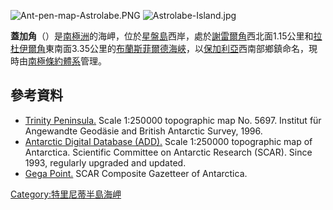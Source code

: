 [[Image:Ant-pen-map-Astrolabe.PNG|thumb]]
[[Image:Astrolabe-Island.jpg|thumb]]

{{coord|63|19|39|S|58|42|22|W|display=title}}

'''蓋加角'''（{{lang-en|Gega Point}}）是[[南極洲|南極洲]]的海岬，位於[[星盤島|星盤島]]西岸，處於[[謝雷爾角|謝雷爾角]]西北面1.15公里和[[拉杜伊爾角|拉杜伊爾角]]東南面3.35公里的[[布蘭斯菲爾德海峽|布蘭斯菲爾德海峽]]，以[[保加利亞|保加利亞]]西南部鄉鎮命名，現時由[[南極條約體系|南極條約體系]]管理。

==參考資料==
* [https://web.archive.org/web/20131002100340/http://www.bkg.bund.de/nn_193194/DE/Bundesamt/Downloads/Kostenlose-Karten/Antarktis-Karten/Satellitenbildkarten/Scale250/Daten/Trinity-Peninsula%2CtemplateId%3Draw%2Cproperty%3DpublicationFile.pdf/Trinity-Peninsula.pdf Trinity Peninsula.] Scale 1:250000 topographic map No. 5697. Institut für Angewandte Geodäsie and British Antarctic Survey, 1996.
* [http://www.add.scar.org Antarctic Digital Database (ADD).] Scale 1:250000 topographic map of Antarctica. Scientific Committee on Antarctic Research (SCAR). Since 1993, regularly upgraded and updated.
* [http://data.aad.gov.au/aadc/gaz/scar/display_name.cfm?gaz_id=136878 Gega Point.] SCAR Composite Gazetteer of Antarctica.

{{DEFAULTSORT:Gega Point}}
[[Category:特里尼蒂半島海岬|Category:特里尼蒂半島海岬]]


{{TrinityPeninsula-geo-stub}}